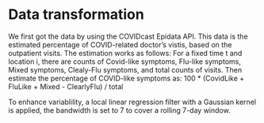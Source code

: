 # Data transformation
We first got the data by using the COVIDcast Epidata API. This data is the estimated percentage of COVID-related doctor's vistis, based on the outpatient visits.
The estimation works as follows:
For a fixed time t and location i, there are counts of Covid-like symptoms, Flu-like symptoms, Mixed symptoms, Clealy-Flu symptoms, and total counts of visits. Then estimate the percentage of COVID-like symptoms as:
100 * (CovidLike + FluLike + Mixed - ClearlyFlu) / total

To enhance variablility, a local linear regression filter with a Gaussian kernel is applied, the bandwidth is set to 7 to cover a rolling 7-day window.





